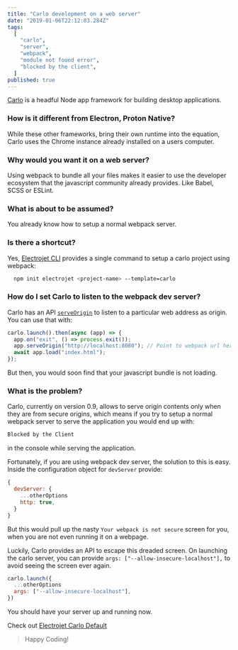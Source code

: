 ```yaml
---
title: "Carlo development on a web server"
date: "2019-01-06T22:12:03.284Z"
tags:
  [
    "carlo",
    "server",
    "webpack",
    "module not found error",
    "blocked by the client",
  ]
published: true
---
```


[Carlo](https://github.com/GoogleChromeLabs/carlo) is a headful Node app framework for building desktop applications.

### How is it different from Electron, Proton Native?

While these other frameworks, bring their own runtime into the equation, Carlo uses the Chrome instance already installed on a users computer.

### Why would you want it on a web server?

Using webpack to bundle all your files makes it easier to use the developer ecosystem that the javascript community already provides. Like Babel, SCSS or ESLint.

### What is about to be assumed?

You already know how to setup a normal webpack server.

### Is there a shortcut?

Yes, [Electrojet CLI](https://github.com/agneym/create-electrojet) provides a single command to setup a carlo project using webpack:

```bash
  npm init electrojet <project-name> --template=carlo
```

### How do I set Carlo to listen to the webpack dev server?

Carlo has an API [`serveOrigin`](https://github.com/GoogleChromeLabs/carlo/blob/master/API.md#appserveoriginbase-prefix) to listen to a particular web address as origin. You can use that with:

```js
carlo.launch().then(async (app) => {
  app.on("exit", () => process.exit());
  app.serveOrigin("http://localhost:8080"); // Point to webpack url here
  await app.load("index.html");
});
```

But then, you would soon find that your javascript bundle is not loading.

### What is the problem?

Carlo, currently on version 0.9, allows to serve origin contents only when they are from secure origins, which means if you try to setup a normal webpack server to serve the application you would end up with:

```bash
Blocked by the Client
```

in the console while serving the application.

Fortunately, if you are using webpack dev server, the solution to this is easy. Inside the configuration object for `devServer` provide:

```js
{
  devServer: {
    ...otherOptions
    http: true,
  }
}
```

But this would pull up the nasty `Your webpack is not secure` screen for you, when you are not even running it on a webpage.

Luckily, Carlo provides an API to escape this dreaded screen. On launching the carlo server, you can provide `args: ["--allow-insecure-localhost"],` to avoid seeing the screen ever again.

```js
carlo.launch({
  ...otherOptions
  args: ["--allow-insecure-localhost"],
})
```

You should have your server up and running now.

Check out [Electrojet Carlo Default](https://github.com/agneym/electrojet-default-carlo)

> Happy Coding!
